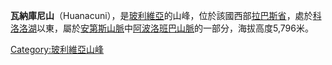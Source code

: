 {{Coord|14|51|S|69|10|W|display=title}}

'''瓦納庫尼山'''（Huanacuni），是[[玻利維亞|玻利維亞]]的山峰，位於該國西部[[拉巴斯省_(玻利維亞)|拉巴斯省]]，處於[[科洛洛湖|科洛洛湖]]以東，屬於[[安第斯山脈|安第斯山脈]]中[[阿波洛班巴山脈|阿波洛班巴山脈]]的一部分，海拔高度5,796米。

{{Bolivia-geo-stub}}
[[Category:玻利維亞山峰|Category:玻利維亞山峰]]